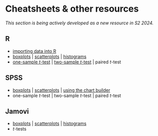 # Cheatsheets & other resources {-}


<!-- 
- Need to figure this section out.
- I will provide tidbit-sized cheatsheets on how to perform all sorts of stuff related to study design and data analysis in R, SPSS, Jamovi and JASP.
- Pick 2 to focus on for 2024:
  - R
  - SPSS
  - Jamovi
  - JASP
- The cheatsheets will be hosted on GitHub at https://github.com/usyd-soles-edu
- Can be used for other units (important)
- Preferable: supports version control
- Preferable: on a platform that is easy to use and update

Which platform?

Requirements:

- Can be proprietary but must be free for students
- Must produce at least an output that can be open-sourced:
  - txt or rtf instead of docx
  - md
  - html
- Hopefully *very* easy to use and edit.
- Possible:
  - Notion
  - Coda
  - Craft
  - GitHub Wiki
  - Canvas
  - Google Docs 

-->

*This section is being actively developed as a new resource in S2 2024.*

## R

- [importing data into R](https://usyd-soles-edu.github.io/cheatsheet-r-data-import/)
- [boxplots](https://usyd-soles-edu.github.io/cheatsheet-R-boxplot/) | [scatterplots](https://usyd-soles-edu.github.io/cheatsheet-r-scatterplot/) | [histograms](https://usyd-soles-edu.github.io/cheatsheet-r-histogram/)
- [one-sample *t*-test](https://usyd-soles-edu.github.io/cheatsheet-r-ttest/) | [two-sample *t*-test](https://usyd-soles-edu.github.io/cheatsheet-r-two-sample-ttest/) | paired *t*-test

## SPSS

- [boxplots](https://envx-resources.github.io/cheatsheet-spss-boxplot/) | [scatterplots](https://usyd-soles-edu.github.io/cheatsheet-spss-scatterplot/) | [using the chart builder](https://usyd-soles-edu.github.io/cheatsheet-spss-chart-builder/) 
- one-sample *t*-test | two-sample *t*-test | paired *t*-test

## Jamovi

- [boxplots](https://usyd-soles-edu.github.io/cheatsheet-jamovi-boxplot/) | [scatterplots](https://usyd-soles-edu.github.io/cheatsheet-jamovi-scatterplot/) | [histograms](https://usyd-soles-edu.github.io/cheatsheet-jamovi-histogram/)
- *t*-tests

